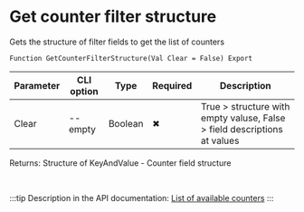 ﻿---
sidebar_position: 8
---


# Get counter filter structure
 Gets the structure of filter fields to get the list of counters



`Function GetCounterFilterStructure(Val Clear = False) Export`

  | Parameter | CLI option | Type | Required | Description |
  |-|-|-|-|-|
  | Clear | --empty | Boolean | &#x2716; | True > structure with empty valuse, False > field descriptions at values |

  
  Returns:  Structure of KeyAndValue - Counter field structure

<br/>

:::tip
Description in the API documentation: [List of available counters](https://yandex.ru/dev/metrika/en/management/openapi/counter/counters)
:::
<br/>



```bsl title="1C:Enterprise/OneScript code example"

```
 




